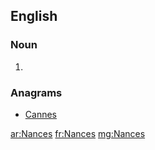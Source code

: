 ==English==

===Noun===
{{head|en}}

# {{plural of|Nance}}

===Anagrams===
* [[Cannes#English|Cannes]]

[[ar:Nances]]
[[fr:Nances]]
[[mg:Nances]]